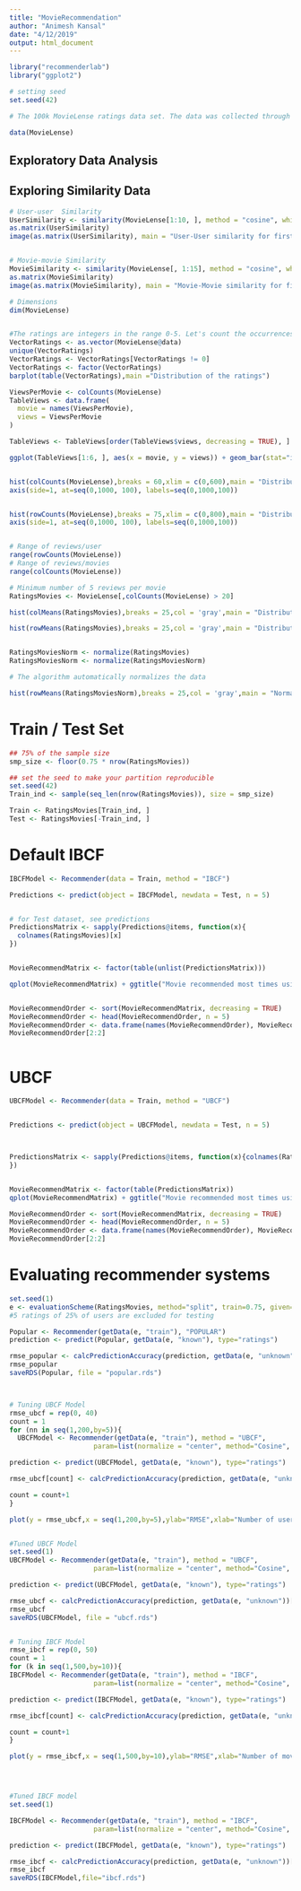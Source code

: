 ```yaml
---
title: "MovieRecommendation"
author: "Animesh Kansal"
date: "4/12/2019"
output: html_document
---
```


```r

library("recommenderlab")
library("ggplot2")

# setting seed
set.seed(42)

# The 100k MovieLense ratings data set. The data was collected through the MovieLens web site (movielens.umn.edu) during the seven-month period from September 19th, 1997 through April 22nd, 1998. The data set contains about 100,000 ratings (1-5) from 943 users on 1664 movies. Movie metadata is also provided in MovieLenseMeta.

data(MovieLense)
```


## Exploratory Data Analysis
## Exploring Similarity Data
```r

# User-user  Similarity
UserSimilarity <- similarity(MovieLense[1:10, ], method = "cosine", which = "users")
as.matrix(UserSimilarity)
image(as.matrix(UserSimilarity), main = "User-User similarity for first 10 users")


# Movie-movie Similarity
MovieSimilarity <- similarity(MovieLense[, 1:15], method = "cosine", which = "items")
as.matrix(MovieSimilarity)
image(as.matrix(MovieSimilarity), main = "Movie-Movie similarity for first 15 movies")

# Dimensions
dim(MovieLense)


#The ratings are integers in the range 0-5. Let's count the occurrences of each of them
VectorRatings <- as.vector(MovieLense@data)
unique(VectorRatings)
VectorRatings <- VectorRatings[VectorRatings != 0]
VectorRatings <- factor(VectorRatings)
barplot(table(VectorRatings),main ="Distribution of the ratings")

ViewsPerMovie <- colCounts(MovieLense)
TableViews <- data.frame(
  movie = names(ViewsPerMovie),
  views = ViewsPerMovie
)

TableViews <- TableViews[order(TableViews$views, decreasing = TRUE), ]

ggplot(TableViews[1:6, ], aes(x = movie, y = views)) + geom_bar(stat="identity") + theme(axis.text.x = element_text(angle = 45, hjust = 1)) + ggtitle("Number of views of the top movies")


hist(colCounts(MovieLense),breaks = 60,xlim = c(0,600),main = "Distribution of number of Reviews/Movies",xlab = "Reviews/Movies")
axis(side=1, at=seq(0,1000, 100), labels=seq(0,1000,100))


hist(rowCounts(MovieLense),breaks = 75,xlim = c(0,800),main = "Distribution of number of Reviews/Users",xlab = "Reviews/Users")
axis(side=1, at=seq(0,1000, 100), labels=seq(0,1000,100))



```





```r
# Range of reviews/user
range(rowCounts(MovieLense))
# Range of reviews/movies
range(colCounts(MovieLense))

# Minimum number of 5 reviews per movie
RatingsMovies <- MovieLense[,colCounts(MovieLense) > 20] 

hist(colMeans(RatingsMovies),breaks = 25,col = 'gray',main = "Distribution of Avg. Ratings per Movie")

hist(rowMeans(RatingsMovies),breaks = 25,col = 'gray',main = "Distribution of the Avg. Rating per User")


RatingsMoviesNorm <- normalize(RatingsMovies)
RatingsMoviesNorm <- normalize(RatingsMoviesNorm)

# The algorithm automatically normalizes the data

hist(rowMeans(RatingsMoviesNorm),breaks = 25,col = 'gray',main = "Normalized distribution of the Avg. Rating per User")

```


# Train / Test Set
```r

## 75% of the sample size
smp_size <- floor(0.75 * nrow(RatingsMovies))

## set the seed to make your partition reproducible
set.seed(42)
Train_ind <- sample(seq_len(nrow(RatingsMovies)), size = smp_size)

Train <- RatingsMovies[Train_ind, ]
Test <- RatingsMovies[-Train_ind, ]

```


# Default IBCF
```r


IBCFModel <- Recommender(data = Train, method = "IBCF")

Predictions <- predict(object = IBCFModel, newdata = Test, n = 5)


# for Test dataset, see predictions
PredictionsMatrix <- sapply(Predictions@items, function(x){
  colnames(RatingsMovies)[x]
})


MovieRecommendMatrix <- factor(table(unlist(PredictionsMatrix)))

qplot(MovieRecommendMatrix) + ggtitle("Movie recommended most times using IBCF Model")


MovieRecommendOrder <- sort(MovieRecommendMatrix, decreasing = TRUE)
MovieRecommendOrder <- head(MovieRecommendOrder, n = 5)
MovieRecommendOrder <- data.frame(names(MovieRecommendOrder), MovieRecommendOrder)
MovieRecommendOrder[2:2]



```


# UBCF
```r


UBCFModel <- Recommender(data = Train, method = "UBCF")


Predictions <- predict(object = UBCFModel, newdata = Test, n = 5) 



PredictionsMatrix <- sapply(Predictions@items, function(x){colnames(RatingsMovies)[x]
})


MovieRecommendMatrix <- factor(table(PredictionsMatrix))
qplot(MovieRecommendMatrix) + ggtitle("Movie recommended most times using UBCF Model")

MovieRecommendOrder <- sort(MovieRecommendMatrix, decreasing = TRUE)
MovieRecommendOrder <- head(MovieRecommendOrder, n = 5)
MovieRecommendOrder <- data.frame(names(MovieRecommendOrder), MovieRecommendOrder)
MovieRecommendOrder[2:2]

```




# Evaluating recommender systems
```r
set.seed(1)
e <- evaluationScheme(RatingsMovies, method="split", train=0.75, given=-5)
#5 ratings of 25% of users are excluded for testing

Popular <- Recommender(getData(e, "train"), "POPULAR")
prediction <- predict(Popular, getData(e, "known"), type="ratings")

rmse_popular <- calcPredictionAccuracy(prediction, getData(e, "unknown"))[1]
rmse_popular
saveRDS(Popular, file = "popular.rds")



# Tuning UBCF Model
rmse_ubcf = rep(0, 40)
count = 1
for (nn in seq(1,200,by=5)){
  UBCFModel <- Recommender(getData(e, "train"), method = "UBCF", 
                     param=list(normalize = "center", method="Cosine", nn=nn+1))

prediction <- predict(UBCFModel, getData(e, "known"), type="ratings")

rmse_ubcf[count] <- calcPredictionAccuracy(prediction, getData(e, "unknown"))[1]

count = count+1
}

plot(y = rmse_ubcf,x = seq(1,200,by=5),ylab="RMSE",xlab="Number of users",ylim= c(0,2),main="RMSE for different number of users ")


#Tuned UBCF Model
set.seed(1)
UBCFModel <- Recommender(getData(e, "train"), method = "UBCF", 
                     param=list(normalize = "center", method="Cosine", nn=50))

prediction <- predict(UBCFModel, getData(e, "known"), type="ratings")

rmse_ubcf <- calcPredictionAccuracy(prediction, getData(e, "unknown"))[1]
rmse_ubcf
saveRDS(UBCFModel, file = "ubcf.rds")


# Tuning IBCF Model
rmse_ibcf = rep(0, 50)
count = 1
for (k in seq(1,500,by=10)){
IBCFModel <- Recommender(getData(e, "train"), method = "IBCF", 
                     param=list(normalize = "center", method="Cosine", k=k+1))

prediction <- predict(IBCFModel, getData(e, "known"), type="ratings")

rmse_ibcf[count] <- calcPredictionAccuracy(prediction, getData(e, "unknown"))[1]

count = count+1
}

plot(y = rmse_ibcf,x = seq(1,500,by=10),ylab="RMSE",xlab="Number of movies",ylim= c(0,2),main="RMSE for different number of movies ")




#Tuned IBCF model
set.seed(1)

IBCFModel <- Recommender(getData(e, "train"), method = "IBCF", 
                     param=list(normalize = "center", method="Cosine", k=350))

prediction <- predict(IBCFModel, getData(e, "known"), type="ratings")

rmse_ibcf <- calcPredictionAccuracy(prediction, getData(e, "unknown"))[1]
rmse_ibcf
saveRDS(IBCFModel,file="ibcf.rds")

```

